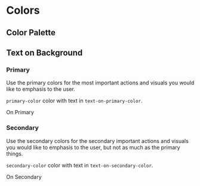  
<Meta title="Design Tokens/Colors" />
 
# Colors

## Color Palette

<ColorPalette>
  <ColorItem
    title="Primary"
    subtitle="Anthracite"
    colors={{'Primary Light': 'var(--primary-color-light)', Primary: 'var(--primary-color)', 'Primary Dark': 'var(--primary-color-dark)', 'Text on Primary': 'var(--text-on-primary-color)'}}
  />
  <ColorItem
    title="Secondary"
    subtitle="Gray"
    colors={{'Secondary Light': 'var(--secondary-color-light)', Secondary: 'var(--secondary-color)', 'Secondary Dark': 'var(--secondary-color-dark)', 'Text on Secondary': 'var(--text-on-secondary-color)'}}
  />
</ColorPalette>

## Text on Background

### Primary

Use the primary colors for the most important actions and visuals you would like to emphasis to the user.

``primary-color`` color with text in ``text-on-primary-color``.
<div className="color-sample primary-color">On Primary</div>

### Secondary

Use the secondary colors for the secondary important actions and visuals you would like to emphasis to the user, but not as much as the primary things.

``secondary-color`` color with text in ``text-on-secondary-color``.
<div className="color-sample secondary-color">On Secondary</div>



<style>
{`
    .color-sample {
        height: 50px;
        width: 120px;
        padding: 5px;
        margin-top: 10px;
    }
    .primary-color {
        background-color: var(--primary-color);
        color: var(--text-on-primary-color);
    }
    .secondary-color {
        background-color: var(--secondary-color);
        color: var(--text-on-secondary-color);
    }
`}
</style>
